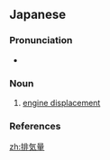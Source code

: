 ==Japanese==
{{ja-kanjitab|はい|き|りょう|yomi=o}}

===Pronunciation===
* {{ja-pron|はいきりょう|y=o|acc=3|acc_ref=NHK}}

===Noun===
{{ja-noun|はいきりょう}}

# [[engine displacement]]

===References===
<references/>

[[zh:排気量]]